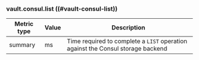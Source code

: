 ### vault.consul.list ((#vault-consul-list))

Metric type | Value | Description
----------- | ----- | -----------
summary     | ms    | Time required to complete a `LIST` operation against the Consul storage backend